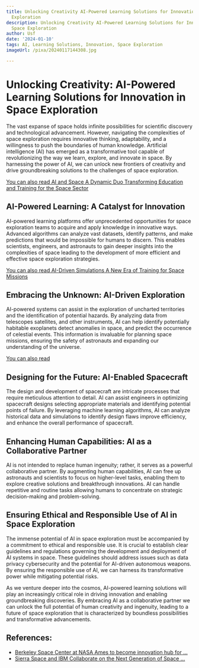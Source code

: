 ```yaml
---
title: Unlocking Creativity AI-Powered Learning Solutions for Innovation in Space
  Exploration
description: Unlocking Creativity AI-Powered Learning Solutions for Innovation in
  Space Exploration
author: Usf
date: '2024-01-10'
tags: AI, Learning Solutions, Innovation, Space Exploration
imageUrl: /pixa/20240117144308.jpg

---
```

# Unlocking Creativity: AI-Powered  Learning Solutions for Innovation in Space  Exploration

The vast expanse of space holds  infinite possibilities for scientific discovery  and technological advancement. However, navigating the complexities of space exploration requires innovative thinking, adaptability, and a willingness to push  the boundaries of human knowledge. Artificial intelligence (AI) has emerged as  a transformative tool capable  of revolutionizing  the  way we learn, explore, and innovate in space. By harnessing  the power of AI, we can unlock new frontiers of creativity and drive groundbreaking solutions to the challenges of space exploration.

[You can also read AI and Space A Dynamic Duo Transforming Education and Training for the Space Sector](AI%20and%20Space%20A%20Dynamic%20Duo%20Transforming%20Education%20and%20Training%20for%20the%20Space%20Sector)


##  AI-Powered Learning:  A Catalyst for Innovation

AI-powered learning platforms  offer unprecedented opportunities for space exploration teams to acquire and apply knowledge in innovative ways. Advanced algorithms  can analyze vast datasets, identify patterns, and make predictions that would be impossible for humans to discern. This  enables scientists, engineers, and astronauts to gain deeper insights into the complexities of space  leading to the development of  more efficient and effective space exploration strategies.

[You  can also read AI-Driven Simulations A New Era of  Training  for Space Missions](AI-Driven%20Simulations%20A%20New%20Era%20of%20Training%20for%20Space%20Missions)


## Embracing the Unknown: AI-Driven  Exploration

AI-powered systems can assist in the  exploration of uncharted territories and the identification of potential hazards.  By  analyzing data  from telescopes  satellites, and other instruments, AI can help identify potentially habitable  exoplanets detect anomalies in space, and predict the occurrence of celestial  events. This information is invaluable for planning space missions, ensuring the safety of astronauts and expanding our understanding of the universe.

[You can also read ]()


## Designing  for  the Future: AI-Enabled Spacecraft

The design and development of spacecraft are intricate processes that require meticulous attention to detail. AI  can assist engineers in optimizing spacecraft designs selecting appropriate materials and identifying potential points of  failure. By leveraging machine learning algorithms, AI can analyze historical data and simulations to identify design flaws improve efficiency, and  enhance the overall  performance of spacecraft.

## Enhancing Human Capabilities: AI as a Collaborative Partner

AI is not intended to replace human ingenuity; rather, it serves as a powerful collaborative partner. By augmenting human capabilities, AI can free up astronauts and scientists to focus on higher-level tasks, enabling them to explore creative solutions and breakthrough innovations. AI can handle repetitive and routine  tasks allowing humans to concentrate on strategic decision-making and problem-solving.

## Ensuring Ethical and Responsible Use of AI in Space Exploration

The immense potential  of AI in  space exploration must  be  accompanied by a commitment to ethical and responsible use. It  is crucial to establish clear guidelines and  regulations governing the development and deployment of AI systems in space. These guidelines should  address issues such as data  privacy  cybersecurity  and the potential for AI-driven autonomous weapons. By ensuring the responsible use of AI, we can harness its transformative power while mitigating potential risks.

As we venture deeper into the cosmos, AI-powered  learning solutions will play an  increasingly critical role  in driving innovation and enabling groundbreaking discoveries.  By embracing AI  as a collaborative partner we can unlock the full potential of human creativity and ingenuity, leading to a future of space exploration  that is characterized by boundless  possibilities and transformative advancements.

## References:
- [Berkeley Space Center at NASA Ames to become innovation hub for ...](https://data.berkeley.edu/news/berkeley-space-center-nasa-ames-become-innovation-hub-new-aviation-space-technology)
- [Sierra Space and IBM Collaborate on the Next Generation of Space ...](https://newsroom.ibm.com/2022-10-26-Sierra-Space-and-IBM-Collaborate-on-the-Next-Generation-of-Space-Technology-and-Software-Platforms)
